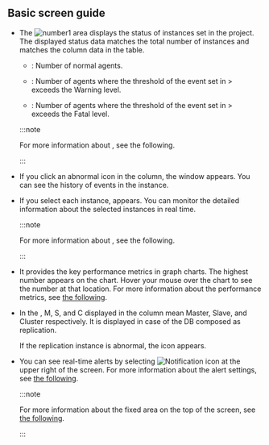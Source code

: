 ## Basic screen guide

<ProdImg img='db-instance-list.png' desc='instance list' />

- The ![number1](/img/number-01.png) area displays the status of instances set in the project. The displayed status data matches the total number of instances and matches the <Cmdname sid="status" className="uitext" /> column data in the table.

  <InDoc product="postgresql,mysql,oracle-pro">

  - <span class='snormal'><Cmdname sid="sms_alert_normal" /></span>: Number of normal agents.

  - <span class='slow'><Cmdname sid="sms_alert_warn" /></span>: Number of agents where the threshold of the event set in <Cmdname sid="side_event" className="uitext" /> &gt; <Cmdname sid="side_eventNoti" className="uitext" /> exceeds the <span class='slow'>Warning</span> level.

  - <span class='vslow'><Cmdname sid="sms_alert_fatal" /></span>: Number of agents where the threshold of the event set in <Cmdname sid="side_event" className="uitext" /> &gt; <Cmdname sid="side_eventNoti" className="uitext" /> exceeds the <span class='vslow'>Fatal</span> level.

  :::note

  For more information about <Cmdname sid="side_event" className="uitext" />, see <Link to="set-notice">the following</Link>.

  :::

  </InDoc>

- If you click an abnormal icon in the <Cmdname sid="status" className="uitext" /> column, the <Cmdname sid="event" className="uitext" /> window appears. You can see the history of events in the instance.

- If you select each instance, <Cmdname sid="side_dbMonitoring" className="uitext" /> appears. You can monitor the detailed information about the selected instances in real time. 

  :::note

  For more information about <Cmdname sid="side_dbMonitoring" className="uitext" />, see <Link to="instance-monitoring">the following</Link>.

  :::

- It provides the key performance metrics in graph charts. The highest number appears on the chart. Hover your mouse over the chart to see the number at that location. For more information about the performance metrics, see [the following](metrics-data-list).

<Xclude product="oracle,oracle-pro,oracle-v1,altibase,mssql,db2">

- In the <Cmdname sid="instance_list" className="uitext" />, <span class='mark master'>M</span>, <span class='mark instance'>S</span>, and <span class='mark master'>C</span> displayed in the <Cmdname sid="server_name" className="uitext" /> column mean Master, Slave, and Cluster respectively. It is displayed in case of the DB composed as replication.

  If the replication instance is abnormal, the <LinkImage img='ic-warinig-db.svg' desc='경고' className='ico' /> icon appears.

  <ImgLang img='db-instance-list-replication-warning.png' />

</Xclude>

- You can see real-time alerts by selecting ![Notification icon](/img/ico-noti.svg) at the upper right of the screen. For more information about the alert settings, see [the following](set-notice).

  :::note

  For more information about the fixed area on the top of the screen, see [the following](../main-ui-intro-v2).

  :::
